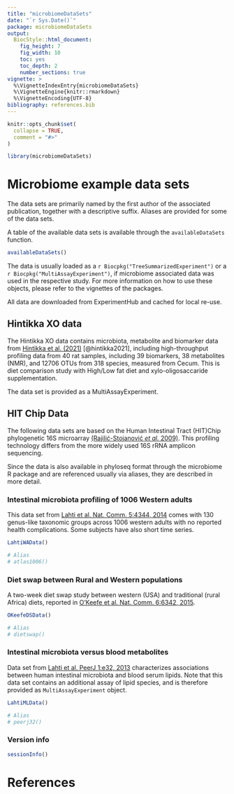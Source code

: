 ```yaml
---
title: "microbiomeDataSets"
date: "`r Sys.Date()`"
package: microbiomeDataSets
output: 
  BiocStyle::html_document:
    fig_height: 7
    fig_width: 10
    toc: yes
    toc_depth: 2
    number_sections: true
vignette: >
  %\VignetteIndexEntry{microbiomeDataSets}
  %\VignetteEngine{knitr::rmarkdown}
  %\VignetteEncoding{UTF-8}
bibliography: references.bib  
---
```


```r
knitr::opts_chunk$set(
  collapse = TRUE,
  comment = "#>"
)
```

```r
library(microbiomeDataSets)
```

# Microbiome example data sets

The data sets are primarily named by the first author of the
associated publication, together with a descriptive suffix. Aliases
are provided for some of the data sets.

A table of the available data sets is available through the `availableDataSets`
function.

```r
availableDataSets()
```

The data is usually loaded as a `r Biocpkg("TreeSummarizedExperiment")` or a
`r Biocpkg("MultiAssayExperiment")`, if microbiome associated data was used
in the respective study. For more information on how to use these objects,
please refer to the vignettes of the packages.

All data are downloaded from ExperimentHub and cached for local re-use.

## Hintikka XO data

The Hintikka XO data contains microbiota, metabolite and biomarker
data from [Hintikka et al. (2021)](https://doi.org/10.3390/ijerph18084049) [@hintikka2021], including high-throughput profiling
data from 40 rat samples, including 39 biomarkers, 38 metabolites
(NMR), and 12706 OTUs from 318 species, measured from Cecum. This is
diet comparison study with High/Low fat diet and xylo-oligosaccaride
supplementation.

The data set is provided as a MultiAssayExperiment.


## HIT Chip Data

The following data sets are based on the Human Intestinal Tract (HIT)Chip
phylogenetic 16S microarray [(Rajilić-Stojanović _et al._
2009)](https://doi.org/10.1111/j.1462-2920.2009.01900.x). This profiling
technology differs from the more widely used 16S rRNA amplicon sequencing.

Since the data is also available in phyloseq format through the microbiome R
package and are referenced usually via aliases, they are described in more
detail.

### Intestinal microbiota profiling of 1006 Western adults

This data set from
[Lahti et al. Nat. Comm. 5:4344, 2014](https://doi.org/10.1038/ncomms5344)
comes with 130 genus-like taxonomic groups across 1006 western adults with no
reported health complications. Some subjects have also short time series.

```r
LahtiWAData()

# Alias
# atlas1006()
```

### Diet swap between Rural and Western populations

A two-week diet swap study between western (USA) and traditional (rural Africa)
diets, reported in
[O'Keefe et al. Nat. Comm. 6:6342, 2015](http://dx.doi.org/10.1038/ncomms7342).

```r
OKeefeDSData()

# Alias
# dietswap()
```

### Intestinal microbiota versus blood metabolites

Data set from [Lahti et al. PeerJ 1:e32, 2013](https://doi.org/10.7717/peerj.32)
characterizes associations between human intestinal microbiota and blood serum
lipids. Note that this data set contains an additional assay of lipid species,
and is therefore provided as `MultiAssayExperiment` object.

```r
LahtiMLData()

# Alias
# peerj32()
```


### Version info


```r
sessionInfo()
```

# References
